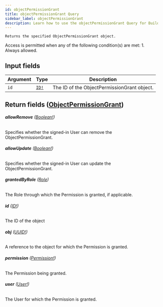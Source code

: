 ```yaml
---
id: objectPermissionGrant
title: objectPermissionGrant Query
sidebar_label: objectPermissionGrant
description: Learn how to use the objectPermissionGrant Query for Builder's API.
---
```


    Returns the specified ObjectPermissionGrant object.

Access is permitted when any of the following condition(s) are met: 1. Always allowed.

## Input fields

| Argument | Type                              | Description                                 |
| -------- | --------------------------------- | ------------------------------------------- |
| `id`     | [`ID!`](/self-managed/composer/builder/api/schema/scalar/ID.mdx) | The ID of the ObjectPermissionGrant object. |

## Return fields ([ObjectPermissionGrant](/self-managed/composer/builder/api/schema/object/ObjectPermissionGrant.mdx))

###### <b>allowRemove</b> ([Boolean!](/self-managed/composer/builder/api/schema/scalar/Boolean.mdx))

Specifies whether the signed-in User can remove the ObjectPermissionGrant.

###### <b>allowUpdate</b> ([Boolean!](/self-managed/composer/builder/api/schema/scalar/Boolean.mdx))

Specifies whether the signed-in User can update the ObjectPermissionGrant.

###### <b>grantedByRole</b> ([Role](/self-managed/composer/builder/api/schema/object/Role.mdx))

The Role through which the Permission is granted, if applicable.

###### <b>id</b> ([ID!](/self-managed/composer/builder/api/schema/scalar/ID.mdx))

The ID of the object

###### <b>obj</b> ([UUID!](/self-managed/composer/builder/api/schema/scalar/UUID.mdx))

A reference to the object for which the Permission is granted.

###### <b>permission</b> ([Permission!](/self-managed/composer/builder/api/schema/object/Permission.mdx))

The Permission being granted.

###### <b>user</b> ([User!](/self-managed/composer/builder/api/schema/object/User.mdx))

The User for which the Permission is granted.
